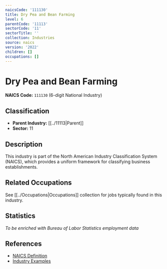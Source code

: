 ```yaml
---
naicsCode: '111130'
title: Dry Pea and Bean Farming
level: 6
parentCode: '11113'
sectorCode: '11'
sectorTitle: ''
collection: Industries
source: naics
version: '2022'
children: []
occupations: []
---
```

# Dry Pea and Bean Farming

**NAICS Code:** `111130` (6-digit National Industry)

## Classification

- **Parent Industry:** [[../11113|Parent]]
- **Sector:** 11

## Description

This industry is part of the North American Industry Classification System (NAICS), which provides a uniform framework for classifying business establishments.

## Related Occupations

See [[../Occupations|Occupations]] collection for jobs typically found in this industry.

## Statistics

*To be enriched with Bureau of Labor Statistics employment data*

## References

- [NAICS Definition](https://www.census.gov/naics/)
- [Industry Examples](https://www.census.gov/naics/2022NAICS/)
